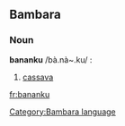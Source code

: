 ==Bambara==
===Noun===
'''bananku''' /bà.nà~.ku/ :
# [[cassava]]

[[fr:bananku]]
[[Category:Bambara language]]